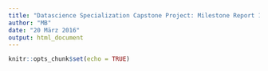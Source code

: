 ---
title: "Datascience Specialization Capstone Project: Milestone Report 1"
author: "MB"
date: "20 März 2016"
output: html_document
---

```{r setup, include=FALSE}
knitr::opts_chunk$set(echo = TRUE)
```


